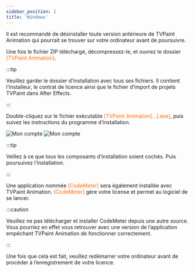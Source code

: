 ```yaml
---
sidebar_position: 2
title: 'Windows'
---
```


Il est recommandé de désinstaller toute version antérieure de TVPaint Animation qui pourrait se trouver sur votre ordinateur avant de poursuivre.

Une fois le fichier ZIP téléchargé, décompressez-le, et ouvrez le dossier <font color="#FE6700">[TVPaint Animation]</font>.

:::tip

Veuillez garder le dossier d’installation avec tous ses fichiers. Il contient l'installeur, le contrat de licence ainsi que le fichier d’import de projets TVPaint dans After Effects.

:::

Double-cliquez sur le fichier exécutable <font color="#FE6700">[TVPaint Animation[...].exe]</font>, puis suivez les instructions du programme d’installation.

![Mon compte](/img/eula.png)
![Mon compte](/img/components.png)

:::tip

Veillez à ce que tous les composants d’installation soient cochés. Puis poursuivez l’installation.

:::

Une application nommée <font color="#FE6700">[CodeMeter]</font> sera également installée avec TVPaint Animation. <font color="#FE6700">[CodeMeter]</font> gère votre license et permet au logiciel de se lancer.

:::caution

Veuillez ne pas télécharger et installer CodeMeter depuis une autre source. Vous pourriez en effet vous retrouver avec une version de l’application empêchant TVPaint Animation de fonctionner correctement.

:::

Une fois que cela est fait, veuillez redémarrer votre ordinateur avant de procéder à l’enregistrement de votre licence.